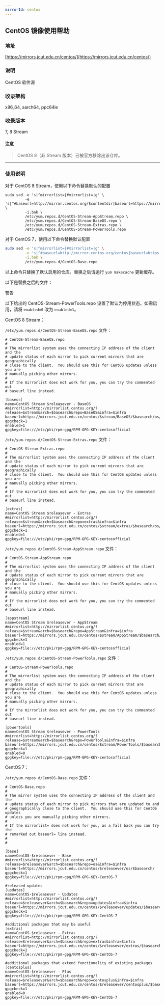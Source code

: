 ```yaml
---
mirrorId: centos
---
```


## CentOS 镜像使用帮助

### 地址

[https://mirrors.jcut.edu.cn/centos/](https://mirrors.jcut.edu.cn/centos/)

### 说明

CentOS 软件源

### 收录架构
x86_64, aarch64, ppc64le

### 收录版本
7, 8 Stream

#### 注意

> CentOS 8（非 Stream 版本）已被官方移除出该仓库。

---

### 使用说明

对于 CentOS 8 Stream，使用以下命令替换默认的配置

```shell
sudo sed -e 's|^mirrorlist=|#mirrorlist=|g' \
         -e 's|^#baseurl=http://mirror.centos.org/$contentdir|baseurl=https://mirrors.jcut.edu.cn/centos|g' \
         -i.bak \
         /etc/yum.repos.d/CentOS-Stream-AppStream.repo \
         /etc/yum.repos.d/CentOS-Stream-BaseOS.repo \
         /etc/yum.repos.d/CentOS-Stream-Extras.repo \
         /etc/yum.repos.d/CentOS-Stream-PowerTools.repo
```

对于 CentOS 7，使用以下命令替换默认配置

```bash
sudo sed -e 's|^mirrorlist=|#mirrorlist=|g' \
         -e 's|^#baseurl=http://mirror.centos.org/centos|baseurl=https://mirrors.jcut.edu.cn/centos|g' \
         -i.bak \
         /etc/yum.repos.d/CentOS-Base.repo
```

以上命令只替换了默认启用的仓库。替换之后请运行 `yum makecache` 更新缓存。

以下是替换之后的文件：

警告

以下给出的 CentOS-Stream-PowerTools.repo 设置了默认为停用状态。如需启用，请将 `enabled=0` 改为 `enabled=1`。

CentOS 8 Stream：

`/etc/yum.repos.d/CentOS-Stream-BaseOS.repo` 文件：

```shell
# CentOS-Stream-BaseOS.repo
#
# The mirrorlist system uses the connecting IP address of the client and the
# update status of each mirror to pick current mirrors that are geographically
# close to the client.  You should use this for CentOS updates unless you are
# manually picking other mirrors.
#
# If the mirrorlist does not work for you, you can try the commented out
# baseurl line instead.

[baseos]
name=CentOS Stream $releasever - BaseOS
#mirrorlist=http://mirrorlist.centos.org/?release=$stream&arch=$basearch&repo=BaseOS&infra=$infra
baseurl=https://mirrors.jcut.edu.cn/centos/$stream/BaseOS/$basearch/os/
gpgcheck=1
enabled=1
gpgkey=file:///etc/pki/rpm-gpg/RPM-GPG-KEY-centosofficial
```

`/etc/yum.repos.d/CentOS-Stream-Extras.repo` 文件：

```shell
# CentOS-Stream-Extras.repo
#
# The mirrorlist system uses the connecting IP address of the client and the
# update status of each mirror to pick current mirrors that are geographically
# close to the client.  You should use this for CentOS updates unless you are
# manually picking other mirrors.
#
# If the mirrorlist does not work for you, you can try the commented out
# baseurl line instead.

[extras]
name=CentOS Stream $releasever - Extras
#mirrorlist=http://mirrorlist.centos.org/?release=$stream&arch=$basearch&repo=extras&infra=$infra
baseurl=https://mirrors.jcut.edu.cn/centos/$stream/extras/$basearch/os/
gpgcheck=1
enabled=1
gpgkey=file:///etc/pki/rpm-gpg/RPM-GPG-KEY-centosofficial
```

`/etc/yum.repos.d/CentOS-Stream-AppStream.repo` 文件：

```shell
# CentOS-Stream-AppStream.repo
#
# The mirrorlist system uses the connecting IP address of the client and the
# update status of each mirror to pick current mirrors that are geographically
# close to the client.  You should use this for CentOS updates unless you are
# manually picking other mirrors.
#
# If the mirrorlist does not work for you, you can try the commented out
# baseurl line instead.

[appstream]
name=CentOS Stream $releasever - AppStream
#mirrorlist=http://mirrorlist.centos.org/?release=$stream&arch=$basearch&repo=AppStream&infra=$infra
baseurl=https://mirrors.jcut.edu.cn/centos/$stream/AppStream/$basearch/os/
gpgcheck=1
enabled=1
gpgkey=file:///etc/pki/rpm-gpg/RPM-GPG-KEY-centosofficial
```

`/etc/yum.repos.d/CentOS-Stream-PowerTools.repo` 文件：

```shell
# CentOS-Stream-PowerTools.repo
#
# The mirrorlist system uses the connecting IP address of the client and the
# update status of each mirror to pick current mirrors that are geographically
# close to the client.  You should use this for CentOS updates unless you are
# manually picking other mirrors.
#
# If the mirrorlist does not work for you, you can try the commented out
# baseurl line instead.

[powertools]
name=CentOS Stream $releasever - PowerTools
#mirrorlist=http://mirrorlist.centos.org/?release=$stream&arch=$basearch&repo=PowerTools&infra=$infra
baseurl=https://mirrors.jcut.edu.cn/centos/$stream/PowerTools/$basearch/os/
gpgcheck=1
enabled=0
gpgkey=file:///etc/pki/rpm-gpg/RPM-GPG-KEY-centosofficial
```

CentOS 7：

`/etc/yum.repos.d/CentOS-Base.repo` 文件：

```shell
# CentOS-Base.repo
#
# The mirror system uses the connecting IP address of the client and the
# update status of each mirror to pick mirrors that are updated to and
# geographically close to the client.  You should use this for CentOS updates
# unless you are manually picking other mirrors.
#
# If the mirrorlist= does not work for you, as a fall back you can try the
# remarked out baseurl= line instead.
#
#

[base]
name=CentOS-$releasever - Base
#mirrorlist=http://mirrorlist.centos.org/?release=$releasever&arch=$basearch&repo=os&infra=$infra
baseurl=https://mirrors.jcut.edu.cn/centos/$releasever/os/$basearch/
gpgcheck=1
gpgkey=file:///etc/pki/rpm-gpg/RPM-GPG-KEY-CentOS-7

#released updates
[updates]
name=CentOS-$releasever - Updates
#mirrorlist=http://mirrorlist.centos.org/?release=$releasever&arch=$basearch&repo=updates&infra=$infra
baseurl=https://mirrors.jcut.edu.cn/centos/$releasever/updates/$basearch/
gpgcheck=1
gpgkey=file:///etc/pki/rpm-gpg/RPM-GPG-KEY-CentOS-7

#additional packages that may be useful
[extras]
name=CentOS-$releasever - Extras
#mirrorlist=http://mirrorlist.centos.org/?release=$releasever&arch=$basearch&repo=extras&infra=$infra
baseurl=https://mirrors.jcut.edu.cn/centos/$releasever/extras/$basearch/
gpgcheck=1
gpgkey=file:///etc/pki/rpm-gpg/RPM-GPG-KEY-CentOS-7

#additional packages that extend functionality of existing packages
[centosplus]
name=CentOS-$releasever - Plus
#mirrorlist=http://mirrorlist.centos.org/?release=$releasever&arch=$basearch&repo=centosplus&infra=$infra
baseurl=https://mirrors.jcut.edu.cn/centos/$releasever/centosplus/$basearch/
gpgcheck=1
enabled=0
gpgkey=file:///etc/pki/rpm-gpg/RPM-GPG-KEY-CentOS-7
```